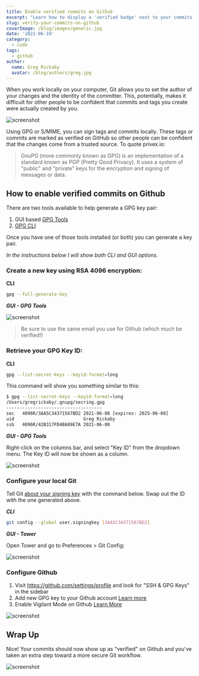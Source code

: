 ```yaml
---
title: Enable verified commits on Github
excerpt: "Learn how to display a 'verified badge' next to your commits on Github."
slug: verify-your-commits-on-github
coverImage: /blog/images/generic.jpg
date: '2021-06-19'
category:
  - code
tags:
  - github
author:
  name: Greg Rickaby
  avatar: /blog/authors/greg.jpg
---
```


When you work locally on your computer, Git allows you to set the author of your changes and the identity of the committer. This, potentially, makes it difficult for other people to be confident that commits and tags you create were actually created by you.

![screenshot](/optimized/Screen%20Shot%202021-06-08%20at%2012.32.14.png?dl=0)

Using GPG or S/MIME, you can sign tags and commits locally. These tags or commits are marked as verified on GitHub so other people can be confident that the changes come from a trusted source. To quote privex.io:

> GnuPG (more commonly known as GPG) is an implementation of a standard known as PGP (Pretty Good Privacy). It uses a system of "public" and "private" keys for the encryption and signing of messages or data.

## How to enable verified commits on Github

There are two tools available to help generate a GPG key pair:

1. GUI based [GPG Tools](https://gpgtools.org/)
2. [GPG CLI](https://docs.github.com/en/github/authenticating-to-github/managing-commit-signature-verification/generating-a-new-gpg-key)

Once you have one of those tools installed (or both) you can generate a key pair.

_In the instructions below I will show both CLI and GUI options._

### Create a new key using RSA 4096 encryption:

**CLI**

```bash
gpg --full-generate-key
```

**_GUI - GPG Tools_**

![screenshot](/optimized/Screen%20Shot%202021-08-17%20at%202.05.21%20PM.png?dl=0)

> Be sure to use the same email you use for Github (which much be verified!)

### Retrieve your GPG Key ID:

**CLI**

```bash
gpg --list-secret-keys --keyid-format=long
```

This command will show you something similar to this:

```bash
$ gpg --list-secret-keys --keyid-format=long
/Users/gregrickaby/.gnupg/secring.gpg
------------------------------------
sec   4096R/3AA5C34371567BD2 2021-06-08 [expires: 2025-06-08]
uid                          Greg Rickaby
ssb   4096R/42B317FD4BA89E7A 2021-06-08
```

**_GUI - GPG Tools_**

Right-click on the columns bar, and select "Key ID" from the dropdown menu. The Key ID will now be shown as a column.

![screenshot](/optimized/Screen%20Shot%202021-08-17%20at%202.19.27%20PM.png?dl=0)

### Configure your local Git

Tell Git [about your signing key](https://docs.github.com/en/github/authenticating-to-github/managing-commit-signature-verification/telling-git-about-your-signing-key) with the command below. Swap out the ID with the one generated above.

**_CLI_**

```bash
git config --global user.signingkey [3AA5C34371567BD2]
```

**_GUI - Tower_**

Open Tower and go to Preferences > Git Config:

![screenshot](/optimized/Screen%20Shot%202021-08-17%20at%202.11.26%20PM.png?dl=0)

### Configure Github

1. Visit <https://github.com/settings/profile> and look for "SSH & GPG Keys" in the sidebar
2. Add new GPG key to your Github account [Learn more](https://docs.github.com/en/github/authenticating-to-github/managing-commit-signature-verification/adding-a-new-gpg-key-to-your-github-account)
3. Enable Vigilant Mode on Github [Learn More](https://docs.github.com/en/github/authenticating-to-github/managing-commit-signature-verification/displaying-verification-statuses-for-all-of-your-commits#enabling-vigilant-mode)

![screenshot](/optimized/Screen%20Shot%202021-08-10%20at%202.25.45%20PM.png?dl=0)

## Wrap Up

Nice! Your commits should now show up as "verified" on Github and you've taken an extra step toward a more secure Git workflow.

![screenshot](/optimized/Screen%20Shot%202021-08-17%20at%202.17.56%20PM.png?dl=0)
